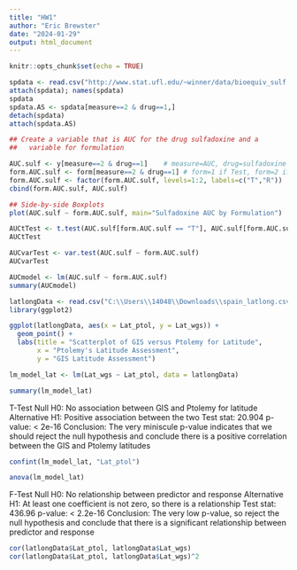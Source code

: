 ---
title: "HW1"
author: "Eric Brewster"
date: "2024-01-29"
output: html_document
---

```{r setup, include=FALSE}
knitr::opts_chunk$set(echo = TRUE)
```

```{r AUC setup}
spdata <- read.csv("http://www.stat.ufl.edu/~winner/data/bioequiv_sulf.csv")
attach(spdata); names(spdata)
spdata
spdata.AS <- spdata[measure==2 & drug==1,]
detach(spdata)
attach(spdata.AS)

## Create a variable that is AUC for the drug sulfadoxine and a 
##   variable for formulation

AUC.sulf <- y[measure==2 & drug==1]    # measure=AUC, drug=sulfadoxine
form.AUC.sulf <- form[measure==2 & drug==1] # form=1 if Test, form=2 if Ref
form.AUC.sulf <- factor(form.AUC.sulf, levels=1:2, labels=c("T","R"))
cbind(form.AUC.sulf, AUC.sulf)

## Side-by-side Boxplots
plot(AUC.sulf ~ form.AUC.sulf, main="Sulfadoxine AUC by Formulation")
```

```{r 1a}
AUCtTest <- t.test(AUC.sulf[form.AUC.sulf == "T"], AUC.sulf[form.AUC.sulf == "R"])
AUCtTest
```


```{r 1b}
AUCvarTest <- var.test(AUC.sulf ~ form.AUC.sulf)
AUCvarTest
```


```{r 1c}
AUCmodel <- lm(AUC.sulf ~ form.AUC.sulf)
summary(AUCmodel)
```

```{r Q3 setup}
latlongData <- read.csv("C:\\Users\\14048\\Downloads\\spain_latlong.csv")
library(ggplot2)
```


```{r 3a}
ggplot(latlongData, aes(x = Lat_ptol, y = Lat_wgs)) +
  geom_point() +
  labs(title = "Scatterplot of GIS versus Ptolemy for Latitude",
       x = "Ptolemy's Latitude Assessment",
       y = "GIS Latitude Assessment")
```


```{r 3b}
lm_model_lat <- lm(Lat_wgs ~ Lat_ptol, data = latlongData)
```


```{r 3c}
summary(lm_model_lat)
```
T-Test
Null H0: No association between GIS and Ptolemy for latitude
Alternative H1: Positive association between the two
Test stat: 20.904
p-value: < 2e-16
Conclusion: The very miniscule p-value indicates that we should reject the null hypothesis and conclude there is a positive correlation between the GIS and Ptolemy latitudes


```{r 3d}
confint(lm_model_lat, "Lat_ptol")
```


```{r 3e}
anova(lm_model_lat)
```
F-Test
Null H0: No relationship between predictor and response
Alternative H1: At least one coefficient is not zero, so there is a relationship
Test stat: 436.96
p-value: < 2.2e-16
Conclusion: The very low p-value, so reject the null hypothesis and conclude that there is a significant relationship between predictor and response


```{r 3f}
cor(latlongData$Lat_ptol, latlongData$Lat_wgs)
cor(latlongData$Lat_ptol, latlongData$Lat_wgs)^2
```


